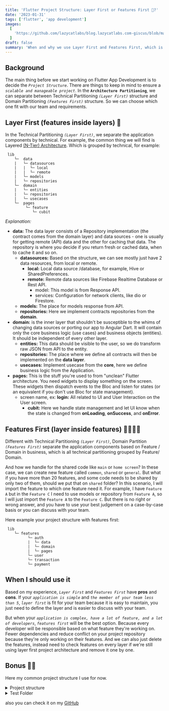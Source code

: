 ```yaml
---
title: 'Flutter Project Structure: Layer First or Features First 🤔?'
date: '2023-01-31'
tags: ['flutter', 'app development']
images:
  [
    'https://github.com/lazycatlabs/blog.lazycatlabs.com-giscus/blob/main/blog-assets/seo-banner/flutter/flutter_layer_features_first.png?raw=true',
  ]
draft: false
summary: 'When and why we use Layer First and Features First, which is better? '
---
```


## Background

The main thing before we start working on Flutter App Development is to decide the _`Project Structure`_. There are things to keep in mind to ensure a _`scalable and manageable project`_. In the **`Architecture Partitioning`**, we can separate between Technical Partitioning _`(Layer First)`_ structure and Domain Partitioning _`(Features First)`_ structure. So we can choose which one fit with our team and requirements.

## Layer First (features inside layers) 🤌

In the Technical Partitioning _`(Layer First)`_, we separate the application components by technical. For example, the common thing we will find is Layered [(N-Tier) Architecture](https://www.guru99.com/n-tier-architecture-system-concepts-tips.html). Which is grouped by technical, for example:

```directory
 lib
	└─  data
	|   └─ datasources
	|   |  └─ local
	|   |  └─ remote
	|   └─ models
	|   └─ repositories
	└─  domain
	|   └─ entities
	|   └─ repositories
	|   └─ usecases
	└─  pages
	     └─ feature
		    └─ cubit
```

_Explanation:_

- **data:** The data layer consists of a Repository implementation (the contract comes from the domain layer) and data sources - one is usually for getting remote (API) data and the other for caching that data. The repository is where you decide if you return fresh or cached data, when to cache it and so on.
  - **datasources:** Based on the structure, we can see mostly just have 2 data resources, from local or remote.
    - **local:** Local data source /database, for example, Hive or SharedPreferences.
    - **remote:** Remote data sources like Firebase Realtime Database or Rest API.
      - model: This model is from Response API.
      - services: Configuration for network clients, like dio or Firestore.
  - **models:** The place for models response from API.
  - **repositories:** Here we implement contracts repositories from the **domain**.
- **domain:** is the inner layer that shouldn't be susceptible to the whims of changing data sources or porting our app to Angular Dart. It will contain only the core business logic (use cases) and business objects (entities). It should be independent of every other layer.
  - **entities:** This data should be visible to the user, so we do transform raw JSON from API to the entity.
  - **repositories:** The place where we define all contracts will then be implemented on the **data layer**.
  - **usecases:** Implement usecase from the **core**, here we define business logic from the Application.
- **pages:** This is the stuff you're used to from "unclean" Flutter architecture. You need widgets to display something on the screen. These widgets then dispatch events to the Bloc and listen for states (or an equivalent if you don't use Bloc for state management).
  - screen name, ex: **login:** All related to UI and User Interaction on the User screen.
    - **cubit:** Here we handle state management and let UI know when the state is changed from **onLoading**, **onSuccess**, and **onError**.

## Features First (layer inside features) 🫱🏻‍🫲🏼

Different with Technical Partitioning _`(Layer First)`_, Domain Partition _`(Features First)`_ separate the application components based on Feature / Domain in business, which is all technical partitioning grouped by Feature/ Domain.

And how we handle for the shared code like `main` or `home screen`?
In these case, we can create new feature called `common`, `shared` or `general`. But what if you have more than 20 features, and some code needs to be shared by only two of them, should we put that on `shared` folder? In this scenario, I will import the feature to which one feature need it. For example, I have `Feature A` but in the `Feature C` I need to use models or repository from `Feature A`, so I will just import the `Feature A` to the `Feature C`. But there is no right or wrong answer, and you have to use your best judgement on a case-by-case basis or you can discuss with your team.

Here example your project structure with features first:

```directory
 lib
	└─ features
		  └─ auth
		  |  └─ data
		  |  └─ domain
		  |	 └─ pages
		  └─ user
		  └─ transaction
		  └─ payment
```

## When I should use it

Based on my experience, _`Layer First`_ and _`Features First`_ have **pros** and **cons**.
If your _`application is simple`_ and _`the member of your team less than 5`_, _`layer first`_ is fit for your team because it is easy to maintain, you just need to define the layer and is easier to discuss with your team.

But when your _`application is complex, have a lot of feature, and a lot of developers`_, _`features first`_ will be the best option. Because every developer will be responsible based on what feature they're working on. Fewer dependencies and reduce conflict on your project repository because they're only working on their features. And we can also just delete the features, instead need to check features on every layer if we're still using layer first project architecture and remove it one by one.

## Bonus 🫰🏻

Here my common project structure I use for now.

<details>
<summary> Project structure </summary>

```
lib/
├── core
│   ├── api
│   ├── error
│   ├── localization
│   │   └── generated
│   ├── resources
│   ├── usecase
│   └── widgets
├── features
│   ├── auth
│   │   ├── data
│   │   │   ├── datasources
│   │   │   ├── models
│   │   │   └── repositories
│   │   ├── domain
│   │   │   ├── entities
│   │   │   ├── repositories
│   │   │   └── usecases
│   │   └── pages
│   │       ├── login
│   │       │   └── cubit
│   │       └── register
│   │           └── cubit
│   ├── general
│   │   └── pages
│   │       ├── main
│   │       ├── settings
│   │       │   └── cubit
│   │       └── splashscreen
│   └── users
│       ├── data
│       │   ├── datasources
│       │   ├── models
│       │   └── repositories
│       ├── domain
│       │   ├── entities
│       │   ├── repositories
│       │   └── usecases
│       └── pages
│           └── dashboard
│               └── cubit
└── utils
    ├── ext
    ├── helper
    └── services

```

## </details>

<details>
<summary> Test Folder </summary>

```
test/
├── features
│   ├── auth
│   │   ├── data
│   │   │   ├── datasources
│   │   │   │   ├── models
│   │   │   │   └── repositories
│   │   │   └── repositories
│   │   ├── domain
│   │   │   └── usecases
│   │   └── presentation
│   │   ├── login
│   │   │   └── cubit
│   │   └── register
│   │   └── cubit
│   ├── general
│   │   └── presentation
│   │   └── settings
│   │   └── cubit
│   └── users
│   ├── data
│   │   ├── datasources
│   │   │   ├── models
│   │   │   └── repositories
│   │   └── repositories
│   ├── domain
│   │   └── usecases
│   └── presentation
│   └── dashboard
│   └── cubit
└── helpers
└── data_dummy
```

</details>

also you can check it on my [GitHub](https://github.com/lazycatlabs/flutter_auth_app)
